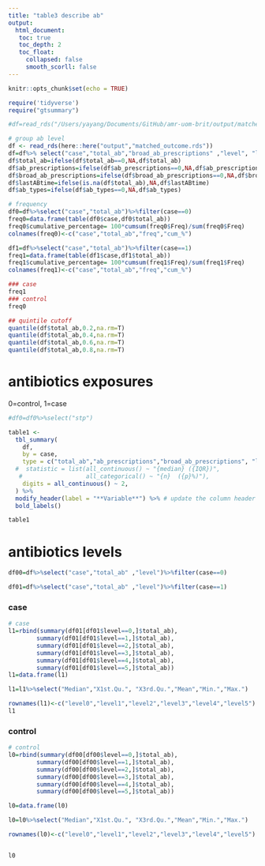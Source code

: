 ```yaml
---
title: "table3 describe ab"
output: 
  html_document:
   toc: true
   toc_depth: 2
   toc_float:
     collapsed: false
     smooth_scorll: false
---
```



```r
knitr::opts_chunk$set(echo = TRUE)
```


```r
require('tidyverse')
require("gtsummary")
```




```r
#df=read_rds("/Users/yayang/Documents/GitHub/amr-uom-brit/output/matched_outcome.rds")

# group ab level
df <- read_rds(here::here("output","matched_outcome.rds"))
df=df%>% select("case","total_ab","broad_ab_prescriptions" ,"level", "lastABtime","ab_types")
df$total_ab=ifelse(df$total_ab==0,NA,df$total_ab)
df$ab_prescriptions=ifelse(df$ab_prescriptions==0,NA,df$ab_prescriptions)
df$broad_ab_prescriptions=ifelse(df$broad_ab_prescriptions==0,NA,df$broad_ab_prescriptions)
df$lastABtime=ifelse(is.na(df$total_ab),NA,df$lastABtime)
df$ab_types=ifelse(df$ab_types==0,NA,df$ab_types)

```



```r
# frequency
df0=df%>%select("case","total_ab")%>%filter(case==0)
freq0=data.frame(table(df0$case,df0$total_ab))
freq0$cumulative_percentage= 100*cumsum(freq0$Freq)/sum(freq0$Freq)
colnames(freq0)<-c("case","total_ab","freq","cum_%")

df1=df%>%select("case","total_ab")%>%filter(case==1)
freq1=data.frame(table(df1$case,df1$total_ab))
freq1$cumulative_percentage= 100*cumsum(freq1$Freq)/sum(freq1$Freq)
colnames(freq1)<-c("case","total_ab","freq","cum_%")

```


```r
### case
freq1
### control
freq0
```


```r
## quintile cutoff
quantile(df$total_ab,0.2,na.rm=T)
quantile(df$total_ab,0.4,na.rm=T)
quantile(df$total_ab,0.6,na.rm=T)
quantile(df$total_ab,0.8,na.rm=T)
```


# antibiotics exposures
0=control, 1=case

```r

#df0=df0%>%select("stp")

table1 <- 
  tbl_summary(
    df,
    by = case, 
    type = c("total_ab","ab_prescriptions","broad_ab_prescriptions", "lastABtime","ab_types") ~ "continuous2",
  #  statistic = list(all_continuous() ~ "{median} ({IQR})",
   #                  all_categorical() ~ "{n}  ({p}%)"),
    digits = all_continuous() ~ 2,
  ) %>%
  modify_header(label = "**Variable**") %>% # update the column header
  bold_labels() 

table1
```


# antibiotics levels
```r
df00=df%>%select("case","total_ab" ,"level")%>%filter(case==0)

df01=df%>%select("case","total_ab" ,"level")%>%filter(case==1)

```



### case
```r
# case
l1=rbind(summary(df01[df01$level==0,]$total_ab),
        summary(df01[df01$level==1,]$total_ab),
        summary(df01[df01$level==2,]$total_ab),
        summary(df01[df01$level==3,]$total_ab),
        summary(df01[df01$level==4,]$total_ab),
        summary(df01[df01$level==5,]$total_ab))
l1=data.frame(l1)

l1=l1%>%select("Median","X1st.Qu.", "X3rd.Qu.","Mean","Min.","Max.")

rownames(l1)<-c("level0","level1","level2","level3","level4","level5")
l1
```

### control
```r

# control
l0=rbind(summary(df00[df00$level==0,]$total_ab),
        summary(df00[df00$level==1,]$total_ab),
        summary(df00[df00$level==2,]$total_ab),
        summary(df00[df00$level==3,]$total_ab),
        summary(df00[df00$level==4,]$total_ab),
        summary(df00[df00$level==5,]$total_ab))

l0=data.frame(l0)

l0=l0%>%select("Median","X1st.Qu.", "X3rd.Qu.","Mean","Min.","Max.")

rownames(l0)<-c("level0","level1","level2","level3","level4","level5")


l0


```



